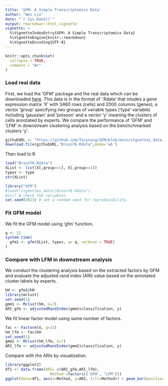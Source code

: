 ---
title: 'GFM: A Simple Transcriptomics Data'
author: "Wei Liu"
date: "`r Sys.Date()`"
output: rmarkdown::html_vignette
vignette: >
  %\VignetteIndexEntry{GFM: A Simple Transcriptomics Data}
  %\VignetteEngine{knitr::rmarkdown}
  %\VignetteEncoding{UTF-8}
---

```{r, include = FALSE}
knitr::opts_chunk$set(
  collapse = TRUE,
  comment = "#>"
)
```

### Load real data
First, we load the 'GFM' package and the real data which can be downloaded [here](https://github.com/feiyoung/GFM/tree/main/vignettes_data). This data is in the format of '.Rdata' that inludes a gene expression matrix 'X' with 3460 rows (cells) and 2000 columns (genes), a vector 'group' specifying two groups of variable types ('type' variable) including 'gaussian' and 'poisson' and a vector 'y' meaning the clusters of cells annotated by experts. We compare the performance of 'GFM' and 'LFM' in downstream clustering analysis based on the benchchmarked clusters 'y'.
```{r  eval= FALSE}
githubURL <- "https://github.com/feiyoung/GFM/blob/main/vignettes_data/Brain76.Rdata?raw=true"
download.file(githubURL,"Brain76.Rdata",mode='wb')
```
Then load to R

```{r  eval=FALSE}
load("Brain76.Rdata")
XList <- list(X[,group==1], X[,group==2])
types <- type
str(XList)
```

```{r  eval=FALSE}

library("GFM")
#load("vignettes_data\\Brain76.Rdata")
#ls() # check the variables
set.seed(2023) # set a random seed for reproducibility.
```

### Fit GFM model
We fit the GFM model using 'gfm' function.
```{r  eval=FALSE}
q <- 15
system.time(
  gfm1 <- gfm(XList, types, q= q, verbose = TRUE)
)


```

### Compare with LFM in downstream analysis
We conduct the clustering analysis based on the extracted factors by GFM and evaluate the adjusted rand index (ARI) value based on the annotated cluster labels by experts. 
```{r  eval=FALSE}
hH <- gfm1$hH
library(mclust)
set.seed(1)
gmm1 <- Mclust(hH, G=7)
ARI_gfm <- adjustedRandIndex(gmm1$classification, y)

```

We fit linear factor model using same number of factors.
```{r  eval=FALSE}
fac <- Factorm(X, q=15)
hH_lfm <- fac$hH
set.seed(1)
gmm2 <- Mclust(hH_lfm, G=7)
ARI_lfm <- adjustedRandIndex(gmm2$classification, y)

```

Compare with the ARIs by visualization.
```{r  eval=FALSE}
library(ggplot2)
df1 <- data.frame(ARI= c(ARI_gfm,ARI_lfm),
                    Method =factor(c('GFM', "LFM")))
ggplot(data=df1, aes(x=Method, y=ARI, fill=Method)) + geom_bar(position = "dodge", stat="identity",width = 0.5)
```


